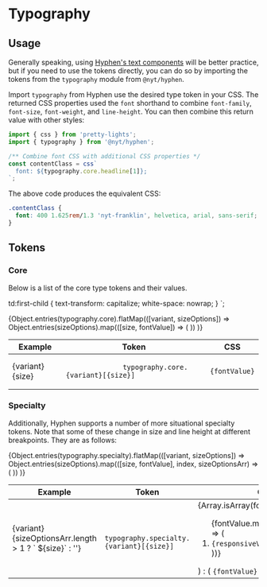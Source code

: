 
<Meta title="Typography/Overview" />

# Typography

## Usage

Generally speaking, using [Hyphen's text components](/docs/typography-text--body) will be better practice, but if you need to use the tokens directly,
you can do so by importing the tokens from the `typography` module from `@nyt/hyphen`.

Import `typography` from Hyphen use the desired type token in your CSS. The returned CSS properties used the `font` shorthand to combine `font-family`, `font-size`, `font-weight`, and `line-height`. You can then combine this return value with other styles:

```js
import { css } from 'pretty-lights';
import { typography } from '@nyt/hyphen';

/** Combine font CSS with additional CSS properties */
const contentClass = css`
  font: ${typography.core.headline[1]};
`;
```

The above code produces the equivalent CSS:

```css
.contentClass {
  font: 400 1.625rem/1.3 'nyt-franklin', helvetica, arial, sans-serif;
}
```

## Tokens

### Core

Below is a list of the core type tokens and their values.

  td:first-child {
    text-transform: capitalize;
    white-space: nowrap;
  }
`;

<table className={textTokensTableClass}>
  <thead>
    <tr>
      <th>Example</th>
      <th>Token</th>
      <th>CSS</th>
    </tr>
  </thead>
  <tbody>
    {Object.entries(typography.core).flatMap(([variant, sizeOptions]) =>
      Object.entries(sizeOptions).map(([size, fontValue]) => (
        <tr key={`${variant}-${size}`}>
          <td>
            <Text variant={variant} size={size}>
              {variant} {size}
            </Text>
          </td>
          <td>
            <code>
              typography.core.{variant}[{size}]
            </code>
          </td>
          <td>
            <code>{fontValue}</code>
          </td>
        </tr>
      ))
    )}
  </tbody>
</table>

### Specialty

Additionally, Hyphen supports a number of more situational specialty tokens. Note that some of these change in size and line height at different breakpoints. They are as follows:

<table className={textTokensTableClass}>
  <thead>
    <tr>
      <th>Example</th>
      <th>Token</th>
      <th>CSS</th>
    </tr>
  </thead>
  <tbody>
    {Object.entries(typography.specialty).flatMap(([variant, sizeOptions]) =>
      Object.entries(sizeOptions).map(([size, fontValue], index, sizeOptionsArr) => (
        <tr key={`${variant}-${size}`}>
          <td>
            <Text variant={variant} size={size}>
              {variant}
              {sizeOptionsArr.length > 1 ? ` ${size}` : ''}
            </Text>
          </td>
          <td>
            <code>
              typography.specialty.{variant}[{size}]
            </code>
          </td>
          <td>
            {Array.isArray(fontValue) ? (
              <ol start={0}>
                {fontValue.map(responsiveValue => (
                  <li key={responsiveValue}>
                    <code>{responsiveValue}</code>
                  </li>
                ))}
              </ol>
            ) : (
              <code>{fontValue}</code>
            )}
          </td>
        </tr>
      ))
    )}
  </tbody>
</table>
